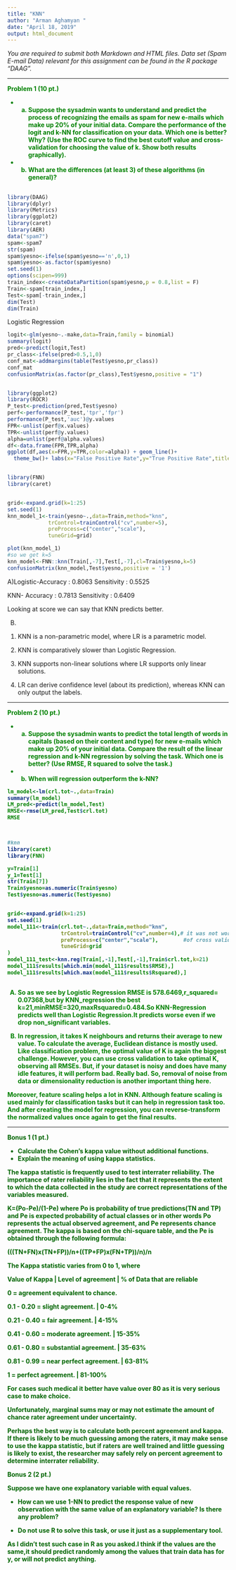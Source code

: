 ---
title: "KNN"
author: "Arman Aghamyan "
date: "April 18, 2019"
output: html_document
---
  <i>
  You are required to submit both Markdown and HTML files. Data set (Spam E-mail Data) relevant for this assignment can be found in the R package "DAAG". 

</i>
  
---------------------------------------------
  
  <b style="color:green">
  
  Problem 1 (10 pt.)

 * a. Suppose the sysadmin wants to understand and predict the process of recognizing the emails as spam for new e-mails which make up 20% of your initial data. Compare the performance of the logit and k-NN for classification on your data. Which one is better? Why?
  (Use the ROC curve to find the best cutoff value and cross-validation for choosing the value of k. Show both results graphically).

 * b. What are the differences **(at least 3)** of these algorithms (in general)?
  
  </b>
---------------------------------------------  
```{r include = FALSE}
library(DAAG)
library(dplyr)
library(Metrics)
library(ggplot2)
library(caret)
library(AER)
data("spam7")
spam<-spam7
str(spam)
spam$yesno<-ifelse(spam$yesno=='n',0,1)
spam$yesno<-as.factor(spam$yesno)
set.seed(1)
options(scipen=999)
train_index<-createDataPartition(spam$yesno,p = 0.8,list = F)
Train<-spam[train_index,]
Test<-spam[-train_index,]
dim(Test)
dim(Train)
```
Logistic Regression
```{r}
logit<-glm(yesno~.-make,data=Train,family = binomial)
summary(logit)
pred<-predict(logit,Test)
pr_class<-ifelse(pred>0.5,1,0)
conf_mat<-addmargins(table(Test$yesno,pr_class))
conf_mat
confusionMatrix(as.factor(pr_class),Test$yesno,positive = "1")


library(ggplot2)
library(ROCR)
P_test<-prediction(pred,Test$yesno)
perf<-performance(P_test,'tpr','fpr')
performance(P_test,'auc')@y.values
FPR<-unlist(perf@x.values)
TPR<-unlist(perf@y.values)
alpha=unlist(perf@alpha.values)
df<-data.frame(FPR,TPR,alpha)
ggplot(df,aes(x=FPR,y=TPR,color=alpha)) + geom_line()+
  theme_bw()+ labs(x="False Positive Rate",y="True Positive Rate",title="Roc Curve",color="Cutoff Values")



```


```{r}
library(FNN)
library(caret)


grid<-expand.grid(k=1:25)
set.seed(1)
knn_model_1<-train(yesno~.,data=Train,method="knn",
             trControl=trainControl("cv",number=5),
             preProcess=c("center","scale"),
             tuneGrid=grid)

plot(knn_model_1)
#so we get k=5
knn_model<-FNN::knn(Train[,-7],Test[,-7],cl=Train$yesno,k=5)
confusionMatrix(knn_model,Test$yesno,positive = '1')


```
A)Logistic-Accuracy : 0.8063 
           Sensitivity : 0.5525
 
  KNN-   Accuracy : 0.7813
         Sensitivity : 0.6409
         
Looking at score we can say that KNN predicts better.

B)
1) KNN is a non-parametric model, where LR is a parametric model.

2) KNN is comparatively slower than Logistic Regression.

3) KNN supports non-linear solutions where LR supports only linear solutions.

4) LR can derive confidence level (about its prediction), whereas KNN can only output the labels.





---------------------------------------------
  
  <b style="color:green">
  
  Problem 2 (10 pt.)

 * a. Suppose the sysadmin wants to predict the total length of words in capitals (based on their content and type) for new e-mails which make up 20% of your initial data. Compare the result of the linear regression and k-NN regression by solving the task. Which one is better? (Use RMSE, R squared to solve the task.)

 * b.  When will regression outperform the k-NN?
```{r warning=FALSE}
lm_model<-lm(crl.tot~.,data=Train)
summary(lm_model)
LM_pred<-predict(lm_model,Test)
RMSE<-rmse(LM_pred,Test$crl.tot)
RMSE



#knn
library(caret)
library(FNN)

y=Train[1]
y_1=Test[1]
str(Train[7])
Train$yesno=as.numeric(Train$yesno)
Test$yesno=as.numeric(Test$yesno)


grid<-expand.grid(k=1:25)
set.seed(1)
model_111<-train(crl.tot~.,data=Train,method="knn",
                 trControl=trainControl("cv",number=4),# it was not working with more number of cross validation and was bringing Na s
                 preProcess=c("center","scale"),        #of cross validation
                 tuneGrid=grid
)
model_111_test<-knn.reg(Train[,-1],Test[,-1],Train$crl.tot,k=21)
model_111$results[which.min(model_111$results$RMSE),]
model_111$results[which.max(model_111$results$Rsquared),]



```
A) So as we see by Logistic Regression RMSE is 578.6469,r_squared= 0.07368,but by KNN_regression the best k=21,minRMSE=320,maxRsquared=0.484.So KNN-Regression predicts well than Logistic Regression.It predicts worse even if we drop non_significant variables.

B) In regression, it takes K neighbours and returns their average to new value. To calculate the average, Euclidean distance is mostly used. Like classification problem, the optimal value of K is again the biggest challenge. However, you can use cross validation to take optimal K, observing all RMSEs. But, if your dataset is noisy and does have many idle features, it will perform bad. Really bad. So, removal of noise from data or dimensionality reduction is another important thing here.

Moreover, feature scaling helps a lot in KNN. Although feature scaling is used mainly for classification tasks but it can help in regression task too. And after creating the model for regression, you can reverse-transform the normalized values once again to get the final results.


</b>
  
  
  
  
  
  
----------------------------------------------
  
  
<b style="color:darkgreen">
  
  Bonus 1 (1 pt.)

 * Calculate the Cohen's kappa value without additional functions.
 * Explain the meaning of using kappa statistics.

The kappa statistic is frequently used to test interrater reliability. The importance of rater reliability lies in the fact that it represents the extent to which the data collected in the study are correct representations of the variables measured.


K=(Po-Pe)/(1-Pe)
where Po is probability of true predictions(TN and TP) and Pe is expected probability of actual classes or in other words
Po represents the actual observed agreement, and Pe represents chance agreement.
The kappa is based on the chi-square table, and the Pe is obtained through the following formula:

(((TN+FN)x(TN+FP))/n+((TP+FP)x(FN+TP))/n)/n 
 
The Kappa statistic varies from 0 to 1, where


Value of Kappa   |    Level of agreement     |    % of Data that are reliable

0              = agreement equivalent to chance.

0.1 - 0.20     = slight agreement.               | 0-4% 

0.21 - 0.40    = fair agreement.                 | 4-15%

0.41 - 0.60    = moderate agreement.             | 15-35%

0.61 - 0.80    = substantial agreement.          | 35-63%

0.81 - 0.99    = near perfect agreement.         | 63-81%

1              = perfect agreement.              | 81-100%

For cases such medical it better have  value over 80 as it is very serious case to make choice.

Unfortunately, marginal sums may or may not estimate the amount of chance rater agreement under uncertainty.

Perhaps the best way is to calculate both percent agreement and kappa. If there is likely to be much guessing among the raters, it may make sense to use the kappa statistic, but if raters are well trained and little guessing is likely to exist, the researcher may safely rely on percent agreement to determine interrater reliability.




</b>


<b style="color:darkgreen">

Bonus 2 (2 pt.)

Suppose we have one explanatory variable with equal values. 

 * How can we use 1-NN to predict the response value of new observation with the same value of an explanatory variable? Is there any problem? 
 
 * Do not use R to solve this task, or use it just as a supplementary tool.

As I didn't test such case in R as you asked.I think if the values are the same,it should predict randomly among the values that train data has for y, or will not  predict anything.

</b>
